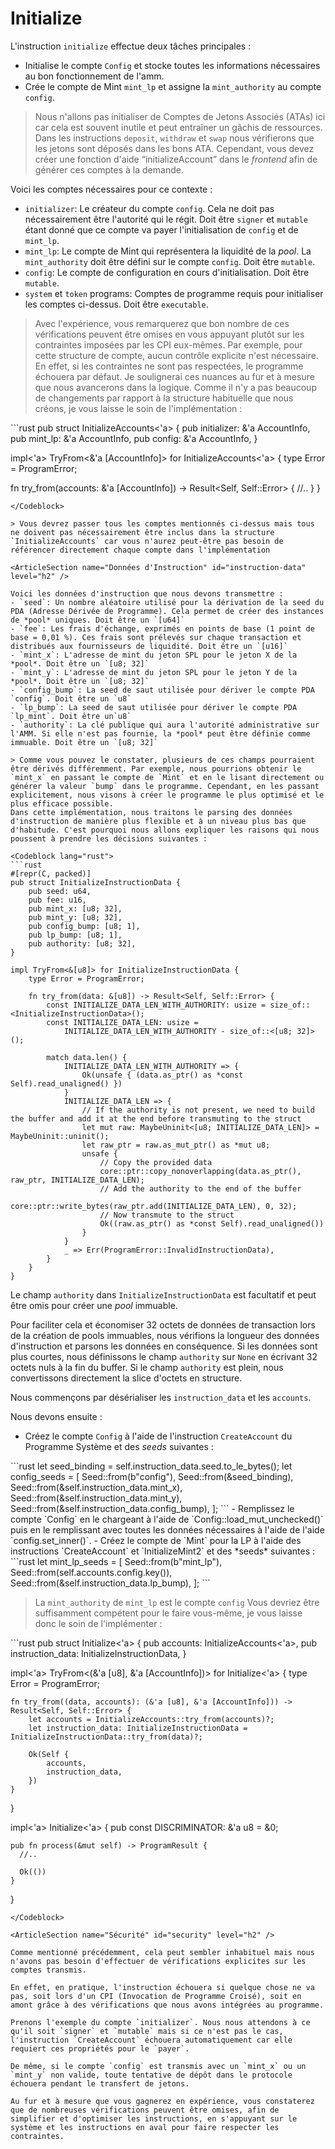 # Initialize

L'instruction `initialize` effectue deux tâches principales :
- Initialise le compte `Config` et stocke toutes les informations nécessaires au bon fonctionnement de l'amm.
- Crée le compte de Mint `mint_lp` et assigne la `mint_authority` au compte `config`.

> Nous n'allons pas initialiser de Comptes de Jetons Associés (ATAs) ici car cela est souvent inutile et peut entraîner un gâchis de ressources. Dans les instructions `deposit`, `withdraw` et `swap` nous vérifierons que les jetons sont déposés dans les bons ATA. Cependant, vous devez créer une fonction d'aide “initializeAccount” dans le *frontend* afin de générer ces comptes à la demande.

<ArticleSection name="Comptes Nécessaires" id="required-accounts" level="h2" />

Voici les comptes nécessaires pour ce contexte :
- `initializer`: Le créateur du compte `config`. Cela ne doit pas nécessairement être l'autorité qui le régit. Doit être `signer` et `mutable` étant donné que ce compte va payer l'initialisation de `config` et de `mint_lp`.
- `mint_lp`: Le compte de Mint qui représentera la liquidité de la *pool*. La `mint_authority` doit être défini sur le compte `config`. Doit être `mutable`.
- `config`: Le compte de configuration en cours d'initialisation. Doit être `mutable`.
- `system` et `token` programs: Comptes de programme requis pour initialiser les comptes ci-dessus. Doit être `executable`.

> Avec l'expérience, vous remarquerez que bon nombre de ces vérifications peuvent être omises en vous appuyant plutôt sur les contraintes imposées par les CPI eux-mêmes. Par exemple, pour cette structure de compte, aucun contrôle explicite n'est nécessaire. En effet, si les contraintes ne sont pas respectées, le programme échouera par défaut. Je soulignerai ces nuances au fur et à mesure que nous avancerons dans la logique.
Comme il n'y a pas beaucoup de changements par rapport à la structure habituelle que nous créons, je vous laisse le soin de l'implémentation :

<Codeblock lang="rust">
```rust
pub struct InitializeAccounts<'a> {
    pub initializer: &'a AccountInfo,
    pub mint_lp: &'a AccountInfo,
    pub config: &'a AccountInfo,
}

impl<'a> TryFrom<&'a [AccountInfo]> for InitializeAccounts<'a> {
  type Error = ProgramError;

  fn try_from(accounts: &'a [AccountInfo]) -> Result<Self, Self::Error> {
    //..
  }
}
```
</Codeblock>

> Vous devrez passer tous les comptes mentionnés ci-dessus mais tous ne doivent pas nécessairement être inclus dans la structure `InitializeAccounts` car vous n'aurez peut-être pas besoin de référencer directement chaque compte dans l'implémentation

<ArticleSection name="Données d'Instruction" id="instruction-data" level="h2" />

Voici les données d'instruction que nous devons transmettre :
- `seed`: Un nombre aléatoire utilisé pour la dérivation de la seed du PDA (Adresse Dérivée de Programme). Cela permet de créer des instances de *pool* uniques. Doit être un `[u64]`
- `fee`: Les frais d'échange, exprimés en points de base (1 point de base = 0,01 %). Ces frais sont prélevés sur chaque transaction et distribués aux fournisseurs de liquidité. Doit être un `[u16]`
- `mint_x`: L'adresse de mint du jeton SPL pour le jeton X de la *pool*. Doit être un `[u8; 32]`
- `mint_y`: L'adresse de mint du jeton SPL pour le jeton Y de la *pool*. Doit être un `[u8; 32]`
- `config_bump`: La seed de saut utilisée pour dériver le compte PDA `config`. Doit être un `u8`
- `lp_bump`: La seed de saut utilisée pour dériver le compte PDA `lp_mint`. Doit être un`u8`
- `authority`: La clé publique qui aura l'autorité administrative sur l'AMM. Si elle n'est pas fournie, la *pool* peut être définie comme immuable. Doit être un `[u8; 32]`

> Comme vous pouvez le constater, plusieurs de ces champs pourraient être dérivés différemment. Par exemple, nous pourrions obtenir le `mint_x` en passant le compte de `Mint` et en le lisant directement ou générer la valeur `bump` dans le programme. Cependant, en les passant explicitement, nous visons à créer le programme le plus optimisé et le plus efficace possible.
Dans cette implémentation, nous traitons le parsing des données d'instruction de manière plus flexible et à un niveau plus bas que d'habitude. C'est pourquoi nous allons expliquer les raisons qui nous poussent à prendre les décisions suivantes :

<Codeblock lang="rust">
```rust
#[repr(C, packed)]
pub struct InitializeInstructionData {
    pub seed: u64,
    pub fee: u16,
    pub mint_x: [u8; 32],
    pub mint_y: [u8; 32],
    pub config_bump: [u8; 1],
    pub lp_bump: [u8; 1],
    pub authority: [u8; 32],
}

impl TryFrom<&[u8]> for InitializeInstructionData {
    type Error = ProgramError;

    fn try_from(data: &[u8]) -> Result<Self, Self::Error> {
        const INITIALIZE_DATA_LEN_WITH_AUTHORITY: usize = size_of::<InitializeInstructionData>();
        const INITIALIZE_DATA_LEN: usize =
            INITIALIZE_DATA_LEN_WITH_AUTHORITY - size_of::<[u8; 32]>();

        match data.len() {
            INITIALIZE_DATA_LEN_WITH_AUTHORITY => {
                Ok(unsafe { (data.as_ptr() as *const Self).read_unaligned() })
            }
            INITIALIZE_DATA_LEN => {
                // If the authority is not present, we need to build the buffer and add it at the end before transmuting to the struct
                let mut raw: MaybeUninit<[u8; INITIALIZE_DATA_LEN]> = MaybeUninit::uninit();
                let raw_ptr = raw.as_mut_ptr() as *mut u8;
                unsafe {
                    // Copy the provided data
                    core::ptr::copy_nonoverlapping(data.as_ptr(), raw_ptr, INITIALIZE_DATA_LEN);
                    // Add the authority to the end of the buffer
                    core::ptr::write_bytes(raw_ptr.add(INITIALIZE_DATA_LEN), 0, 32);
                    // Now transmute to the struct
                    Ok((raw.as_ptr() as *const Self).read_unaligned())
                }
            }
            _ => Err(ProgramError::InvalidInstructionData),
        }
    }
}
```
</Codeblock>

Le champ `authority` dans `InitializeInstructionData` est facultatif et peut être omis pour créer une *pool* immuable.

Pour faciliter cela et économiser 32 octets de données de transaction lors de la création de pools immuables, nous vérifions la longueur des données d'instruction et parsons les données en conséquence. Si les données sont plus courtes, nous définissons le champ `authority` sur `None` en écrivant 32 octets nuls à la fin du buffer. Si le champ `authority` est plein, nous convertissons directement la slice d'octets en structure.

<ArticleSection name="Logique d'Instruction" id="instruction-logic" level="h2" />

Nous commençons par désérialiser les `instruction_data` et les `accounts`.

Nous devons ensuite :
- Créez le compte `Config` à l'aide de l'instruction `CreateAccount` du Programme Système et des *seeds* suivantes :
<Codeblock lang="rust">
```rust
let seed_binding = self.instruction_data.seed.to_le_bytes();
let config_seeds = [
    Seed::from(b"config"),
    Seed::from(&seed_binding),
    Seed::from(&self.instruction_data.mint_x),
    Seed::from(&self.instruction_data.mint_y),
    Seed::from(&self.instruction_data.config_bump),
];
```
</Codeblock>
- Remplissez le compte `Config` en le chargeant à l'aide de `Config::load_mut_unchecked()` puis en le remplissant avec toutes les données nécessaires à l'aide de l'aide `config.set_inner()`.
- Créez le compte de `Mint` pour la LP à l'aide des instructions `CreateAccount` et `InitializeMint2` et des *seeds* suivantes : 
<Codeblock lang="rust">
```rust
let mint_lp_seeds = [
    Seed::from(b"mint_lp"),
    Seed::from(self.accounts.config.key()),
    Seed::from(&self.instruction_data.lp_bump),
];
```
</Codeblock>

> La `mint_authority` de `mint_lp` est le compte `config`
Vous devriez être suffisamment compétent pour le faire vous-même, je vous laisse donc le soin de l'implémenter :

<Codeblock lang="rust">
```rust
pub struct Initialize<'a> {
    pub accounts: InitializeAccounts<'a>,
    pub instruction_data: InitializeInstructionData,
}

impl<'a> TryFrom<(&'a [u8], &'a [AccountInfo])> for Initialize<'a> {
    type Error = ProgramError;

    fn try_from((data, accounts): (&'a [u8], &'a [AccountInfo])) -> Result<Self, Self::Error> {
        let accounts = InitializeAccounts::try_from(accounts)?;
        let instruction_data: InitializeInstructionData = InitializeInstructionData::try_from(data)?;

        Ok(Self {
            accounts,
            instruction_data,
        })
    }
}

impl<'a> Initialize<'a> {
    pub const DISCRIMINATOR: &'a u8 = &0;

    pub fn process(&mut self) -> ProgramResult {
      //..

      Ok(())
    }
}
```
</Codeblock>

<ArticleSection name="Sécurité" id="security" level="h2" />

Comme mentionné précédemment, cela peut sembler inhabituel mais nous n'avons pas besoin d'effectuer de vérifications explicites sur les comptes transmis.

En effet, en pratique, l'instruction échouera si quelque chose ne va pas, soit lors d'un CPI (Invocation de Programme Croisé), soit en amont grâce à des vérifications que nous avons intégrées au programme.

Prenons l'exemple du compte `initializer`. Nous nous attendons à ce qu'il soit `signer` et `mutable` mais si ce n'est pas le cas, l'instruction `CreateAccount` échouera automatiquement car elle requiert ces propriétés pour le `payer`.

De même, si le compte `config` est transmis avec un `mint_x` ou un `mint_y` non valide, toute tentative de dépôt dans le protocole échouera pendant le transfert de jetons.

Au fur et à mesure que vous gagnerez en expérience, vous constaterez que de nombreuses vérifications peuvent être omises, afin de simplifier et d'optimiser les instructions, en s'appuyant sur le système et les instructions en aval pour faire respecter les contraintes.
